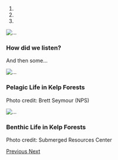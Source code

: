 
<div id="carousel-example-generic" class="carousel slide" data-ride="carousel">
<!-- Indicators -->
<ol class="carousel-indicators">
  <li data-target="#carousel-example-generic" data-slide-to="0" class="active"></li>
  <li data-target="#carousel-example-generic" data-slide-to="1"></li>
  <li data-target="#carousel-example-generic" data-slide-to="2"></li>
</ol>

<!-- Wrapper for slides -->
<div class="carousel-inner" role="listbox">
  <div class="item active">
  <img src="figs/fieldwork_fulmar.jpg" alt="...">
  <div class="carousel-caption">
  <h3>How did we listen?</h3>
  <p>And then some...</p>
  </div>
  </div>

  <div class="item">
  <img src="figs/carousel_kelp.jpg" alt="...">
  <div class="carousel-caption">
  <h3>Pelagic Life in Kelp Forests</h3>
  <p>Photo credit: Brett Seymour (NPS)</p>
  </div>
  </div>

  <div class="item">
  <img src="figs/carousel_anemone.jpg" alt="...">
  <div class="carousel-caption">
  <h3>Benthic Life in Kelp Forests</h3>
  <p>Photo credit: Submerged Resources Center</p>
  </div>
  </div>

</div>

<!-- Controls -->
<a class="left carousel-control" href="#carousel-example-generic" role="button" data-slide="prev">
  <span class="glyphicon glyphicon-chevron-left" aria-hidden="true"></span>
  <span class="sr-only">Previous</span>
</a>
<a class="right carousel-control" href="#carousel-example-generic" role="button" data-slide="next">
  <span class="glyphicon glyphicon-chevron-right" aria-hidden="true"></span>
  <span class="sr-only">Next</span>
</a>
</div>